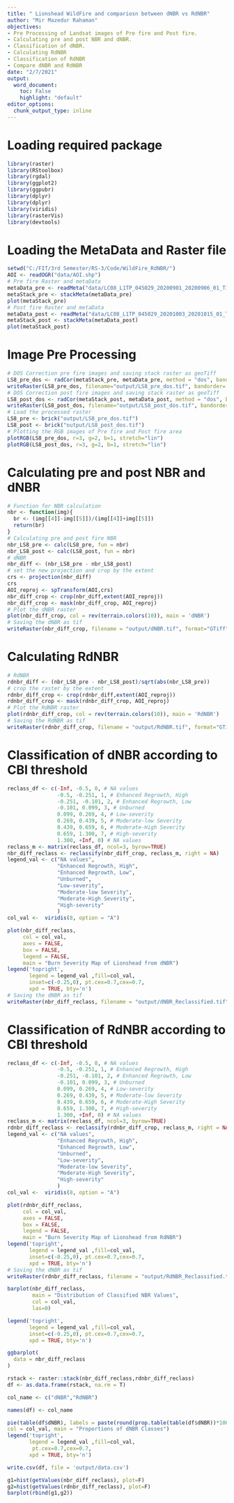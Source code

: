 ```yaml
---
title: " Lionshead WildFire and compariosn between dNBR vs RdNBR"
author: "Mir Mazedur Rahaman"
objectives:
- Pre Processing of Landsat images of Pre fire and Post fire.
- Calculating pre and post NBR and dNBR.
- Classification of dNBR.
- Calculating RdNBR
- Classification of RdNBR
- Compare dNBR and RdNBR
date: "2/7/2021"
output:
  word_document: 
    toc: False
    highlight: "default"
editor_options: 
  chunk_output_type: inline
---
```


# Loading required package
```r
library(raster)
library(RStoolbox)
library(rgdal)
library(ggplot2)
library(ggpubr)
library(dplyr)
library(dplyr)
library(viridis)
library(rasterVis)
library(devtools)
```

# Loading the MetaData and Raster file
```r
setwd("C:/FIT/3rd Semester/RS-3/Code/WildFire_RdNBR/")
AOI <- readOGR("data/AOI.shp")
# Pre fire Raster and metaData
metaData_pre <- readMeta("data/LC08_L1TP_045029_20200901_20200906_01_T1/LC08_L1TP_045029_20200901_20200906_01_T1_MTL.txt")
metaStack_pre <- stackMeta(metaData_pre)
plot(metaStack_pre)
# Post fire Raster and metaData
metaData_post <- readMeta("data/LC08_L1TP_045029_20201003_20201015_01_T1/LC08_L1TP_045029_20201003_20201015_01_T1_MTL.txt")
metaStack_post <- stackMeta(metaData_post)
plot(metaStack_post)
```

# Image Pre Processing
```r
# DOS Correction pre fire images and saving stack raster as geoTiff
LS8_pre_dos <- radCor(metaStack_pre, metaData_pre, method = "dos", bandSet = c(2,3,4,5,7))
writeRaster(LS8_pre_dos, filename="output/LS8_pre_dos.tif", bandorder='BIL', overwrite=TRUE)
# DOS Correction post fire images and saving stack raster as geoTiff
LS8_post_dos <- radCor(metaStack_post, metaData_post, method = "dos", bandSet = c(2,3,4,5,7))
writeRaster(LS8_post_dos, filename="output/LS8_post_dos.tif", bandorder='BIL', overwrite=TRUE)
# Load the processed raster
LS8_pre <- brick("output/LS8_pre_dos.tif")
LS8_post <- brick("output/LS8_post_dos.tif")
# Plotting the RGB images of Pre fire and Post fire area
plotRGB(LS8_pre_dos, r=3, g=2, b=1, stretch="lin")
plotRGB(LS8_post_dos, r=3, g=2, b=1, stretch="lin")
```

# Calculating pre and post NBR and dNBR
```r
# Function for NBR calculation
nbr <- function(img){
  br <- (img[[4]]-img[[5]])/(img[[4]]+img[[5]])
  return(br)
}
# Calculating pre and post fire NBR
nbr_LS8_pre <- calc(LS8_pre, fun = nbr)
nbr_LS8_post <- calc(LS8_post, fun = nbr)
# dNBR
nbr_diff <- (nbr_LS8_pre - nbr_LS8_post)
# set the new projection and crop by the extent
crs <- projection(nbr_diff)
crs
AOI_reproj <- spTransform(AOI,crs)
nbr_diff_crop <- crop(nbr_diff,extent(AOI_reproj))
nbr_diff_crop <- mask(nbr_diff_crop, AOI_reproj)
# Plot the dNBR raster
plot(nbr_diff_crop, col = rev(terrain.colors(10)), main = 'dNBR')
# Saving the dNBR as tif
writeRaster(nbr_diff_crop, filename = "output/dNBR.tif", format="GTiff", overwrite=T)
```

# Calculating RdNBR
```r
# RdNBR
rdnbr_diff <- (nbr_LS8_pre - nbr_LS8_post)/sqrt(abs(nbr_LS8_pre))
# crop the raster by the extent
rdnbr_diff_crop <- crop(rdnbr_diff,extent(AOI_reproj))
rdnbr_diff_crop <- mask(rdnbr_diff_crop, AOI_reproj)
# Plot the RdNBR raster
plot(rdnbr_diff_crop, col = rev(terrain.colors(10)), main = 'RdNBR')
# Saving the RdNBR as tif
writeRaster(rdnbr_diff_crop, filename = "output/RdNBR.tif", format="GTiff", overwrite=T)
```

# Classification of dNBR according to CBI threshold
```r
reclass_df <- c(-Inf, -0.5, 0, # NA values
                -0.5, -0.251, 1, # Enhanced Regrowth, High
                -0.251, -0.101, 2, # Enhanced Regrowth, Low
                -0.101, 0.099, 3, # Unburned
                0.099, 0.269, 4, # Low-severity
                0.269, 0.439, 5, # Moderate-low Severity
                0.439, 0.659, 6, # Moderate-High Severity
                0.659, 1.300, 7, # High-severity
                1.300, +Inf, 0) # NA values
reclass_m <- matrix(reclass_df, ncol=3, byrow=TRUE)
nbr_diff_reclass <- reclassify(nbr_diff_crop, reclass_m, right = NA)
legend_val <- c("NA values",
                "Enhanced Regrowth, High",
                "Enhanced Regrowth, Low",
                "Unburned",
                "Low-severity",
                "Moderate-low Severity",
                "Moderate-High Severity",
                "High-severity"
                )
col_val <-  viridis(8, option = "A")

plot(nbr_diff_reclass,
     col = col_val,
     axes = FALSE,
     box = FALSE,
     legend = FALSE,
     main = "Burn Severity Map of Lionshead from dNBR")
legend('topright',
       legend = legend_val ,fill=col_val,
       inset=c(-0.25,0), pt.cex=0.7,cex=0.7,
       xpd = TRUE, bty='n')
# Saving the dNBR as tif
writeRaster(nbr_diff_reclass, filename = "output/dNBR_Reclassified.tif", format="GTiff", overwrite=TRUE)
```

# Classification of RdNBR according to CBI threshold
```r
reclass_df <- c(-Inf, -0.5, 0, # NA values
                -0.5, -0.251, 1, # Enhanced Regrowth, High
                -0.251, -0.101, 2, # Enhanced Regrowth, Low
                -0.101, 0.099, 3, # Unburned
                0.099, 0.269, 4, # Low-severity
                0.269, 0.439, 5, # Moderate-low Severity
                0.439, 0.659, 6, # Moderate-High Severity
                0.659, 1.300, 7, # High-severity
                1.300, +Inf, 0) # NA values
reclass_m <- matrix(reclass_df, ncol=3, byrow=TRUE)
rdnbr_diff_reclass <- reclassify(rdnbr_diff_crop, reclass_m, right = NA)
legend_val <- c("NA values",
                "Enhanced Regrowth, High",
                "Enhanced Regrowth, Low",
                "Unburned",
                "Low-severity",
                "Moderate-low Severity",
                "Moderate-High Severity",
                "High-severity"
                )
col_val <-  viridis(8, option = "A")

plot(rdnbr_diff_reclass,
     col = col_val,
     axes = FALSE,
     box = FALSE,
     legend = FALSE,
     main = "Burn Severity Map of Lionshead from RdNBR")
legend('topright',
       legend = legend_val ,fill=col_val,
       inset=c(-0.25,0), pt.cex=0.7,cex=0.7,
       xpd = TRUE, bty='n')
# Saving the dNBR as tif
writeRaster(rdnbr_diff_reclass, filename = "output/RdNBR_Reclassified.tif", format="GTiff", overwrite=TRUE)
```

```r
barplot(nbr_diff_reclass,
        main = "Distribution of Classified NBR Values",
        col = col_val,
        las=0)

legend('topright',
       legend = legend_val ,fill=col_val,
       inset=c(-0.25,0), pt.cex=0.7,cex=0.7,
       xpd = TRUE, bty='n')

ggbarplot(
  data = nbr_diff_reclass
)

rstack <- raster::stack(nbr_diff_reclass,rdnbr_diff_reclass)
df <- as.data.frame(rstack, na.rm = T)

col_name <- c("dNBR","RdNBR")

names(df) <- col_name

pie(table(df$dNBR), labels = paste(round(prop.table(table(df$dNBR))*100), "%", sep = ""), 
col = col_val, main = "Proportions of dNBR Classes")
legend('topright',
       legend = legend_val ,fill=col_val,
        pt.cex=0.7,cex=0.7,
       xpd = TRUE, bty='n')

write.csv(df, file = 'output/data.csv')

g1=hist(getValues(nbr_diff_reclass), plot=F)
g2=hist(getValues(rdnbr_diff_reclass), plot=F)
barplot(rbind(g1,g2))
```

